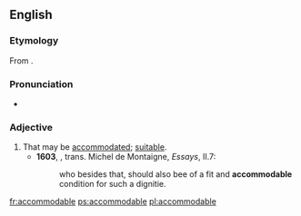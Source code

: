==English==

===Etymology===
From {{etyl|frm}} {{term|accomodable}}.

===Pronunciation===
*{{a|UK}} {{IPA|/əˈkɒmədəb(ə)l/}}

===Adjective===
{{en-adj}}

# That may be [[accommodated]]; [[suitable]]. {{defdate|from 16th c.}}
#*'''1603''', {{w|John Florio}}, trans. Michel de Montaigne, ''Essays'', II.7:
#*:who besides that, should also bee of a fit and '''accommodable''' condition for such a dignitie.

[[fr:accommodable]]
[[ps:accommodable]]
[[pl:accommodable]]